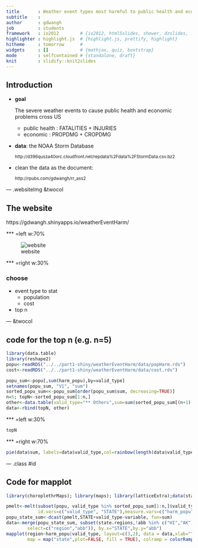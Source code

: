 ```yaml
---
title       : Weather event types most harmful to public health and economic
subtitle    : 
author      : gdwangh
job         : students
framework   : io2012        # {io2012, html5slides, shower, dzslides, ...}
highlighter : highlight.js  # {highlight.js, prettify, highlight}
hitheme     : tomorrow      # 
widgets     : []            # {mathjax, quiz, bootstrap}
mode        : selfcontained # {standalone, draft}
knit        : slidify::knit2slides
---
```


## Introduction

- **goal**

    The severe weather events to cause public health and economic problems cross US
    
  + public health : FATALITIES + INJURIES 
  + economic : PROPDMG + CROPDMG 
  
- **data**: the NOAA Storm Database   

  <small> http://d396qusza40orc.cloudfront.net/repdata%2Fdata%2FStormData.csv.bz2 </small>
    
- clean the data as the document:   

  <small> http://rpubs.com/gdwangh/rr_ass2 </small>

--- .websiteImg &twocol

## The website

https://gdwangh.shinyapps.io/weatherEventHarm/

*** =left w:70%

![website](img/harmEvent.png)

*** =right w:30%
   
### choose
- event type to stat
  * population
  * cost
- top n

--- &twocol

## code for the top n (e.g. n=5)
```r
library(data.table)
library(reshape2)
popu<-readRDS("../../part1-shiny/weatherEventHarm/data/popHarm.rds")
cost<-readRDS("../../part1-shiny/weatherEventHarm/data/cost.rds")
```

```r
popu_sum<-popu[,sum(harm_popu),by=valid_type]
setnames(popu_sum, "V1", "sum")
sorted_popu_sum<<-popu_sum[order(popu_sum$sum, decreasing=TRUE)]
n=5; topN<-sorted_popu_sum[1:n,] 
other<-data.table(valid_type="** Others",sum=sum(sorted_popu_sum[(n+1):nrow(sorted_popu_sum),]$sum))
data<-rbind(topN, other)
```

*** =left w:30%

```r
topN
```

*** =right w:70%

```r
pie(data$sum, labels=data$valid_type,col=rainbow(length(data$valid_type)),main="FATALITIES & INJURIES")
```

--- .class #id 

## Code for mapplot

```r
library(choroplethrMaps); library(maps); library(latticeExtra);data(state.regions)

pmelt<-melt(subset(popu, valid_type %in% sorted_popu_sum[1:n,]$valid_type), 
			id.vars=c("valid_type", "STATE"),measure.vars=c("harm_popu"))
popu_state_sum<-dcast(pmelt,STATE+valid_type~variable, fun=sum)  
data<-merge(popu_state_sum, subset(state.regions,!abb %in% c("HI","AK"), 
		select=c("region","abb")), by.x="STATE",by.y="abb")
mapplot(region~harm_popu|valid_type, layout=c(3,2), data = data,xlab="", 
		map = map("state",plot=FALSE, fill = TRUE), colramp = colorRampPalette(c("blue","red")))
```






